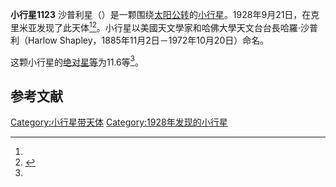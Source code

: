 {{Infobox planet
| bgcolour = #FFFFC0
| name = 沙普利星
| symbol = 
| image = 
| caption = 
| discovery = yes
| discovery_ref = 
| discoverer = {{link-en|格里·尼明|Grigory Neujmin}}
| discovery_site = [[克里米亚|克里米亚]] 
| discovered = 1928年9月21日
| designations = yes
| mp_name = 1123
| named_after = 哈羅·沙普利
| alt_names = 1928 ST/ 1974 QQ2
| mp_category = [[主带小行星|主带小行星]]
| orbit_ref = <ref name="a">[http://ssd.jpl.nasa.gov/sbdb.cgi?sstr=1123 1123 Shapleya] {{Wayback|url=http://ssd.jpl.nasa.gov/sbdb.cgi?sstr=1123 |date=20170123073320 }}，小行星數據庫瀏覽器（JPL Small-Body Database Browser）－[[美国国家航空航天局|美国国家航空航天局]]喷气推进实验室</ref>
| epoch = 2456400.5 (2013年4月18日更新)
| aphelion = {{convert|2.573313835175974|AU|km|3|abbr=on|lk=out}}
| perihelion = {{convert|1.876432586324486|AU|km|3|abbr=on}}
| semimajor = {{convert|2.22487321075023|AU|km|3|abbr=on}}
| eccentricity = 0.156611452
| period = 1212.149892 [[日|日]]<br />3.32[[儒略年|儒略年]]
| avg_speed = 
| inclination = 6.420643189371853
| asc_node = 79.95564348740305
| mean_anomaly = 
| arg_peri = 317.2598632233868
| satellites = 
| physical_characteristics = yes
| dimensions = 
| mass = 
| density = 
| surface_grav = 
| escape_velocity = 
| sidereal_day = 
| axial_tilt = 
| pole_ecliptic_lat = 
| pole_ecliptic_lon = 
| albedo = 
| temperatures= 
| temp_name1 = 
| mean_temp_1 = 
| max_temp_1 = 
| temp_name2 = 
| max_temp_2 = 
| spectral_type = 
| abs_magnitude = 11.6
}}

'''小行星1123''' 沙普利星（{{lang-en|1123 Shapleya}}）是一颗围绕[[太阳|太阳]][[公转|公转]]的[[小行星|小行星]]。1928年9月21日，{{link-en|格里·尼明|Grigory Neujmin}}在克里米亚发现了此天体<ref name="a" /><ref>{{cite news|title=小行星列表|url=http://cfa-www.harvard.edu/iau/lists/NumberedMPs.txt|accessdate=2013-07-08|newspaper=哈佛大学|archive-date=2008-05-17|archive-url=https://web.archive.org/web/20080517010638/http://cfa-www.harvard.edu/iau/lists/NumberedMPs.txt|dead-url=no}}</ref>。小行星以美國天文學家和哈佛大學天文台台長哈羅·沙普利（Harlow Shapley，1885年11月2日－1972年10月20日）命名。

这颗小行星的[[绝对星等|绝对星等]]为11.6等<ref name="a" />。

==参考文献==
{{reflist}}
{{Minor Planet Number|[[小行星1122|小行星1122]]|[[小行星1124|小行星1124]]}}

{{小天体}}

[[Category:小行星带天体|Category:小行星带天体]]
[[Category:1928年发现的小行星|Category:1928年发现的小行星]]

{{asteroid-stub}}